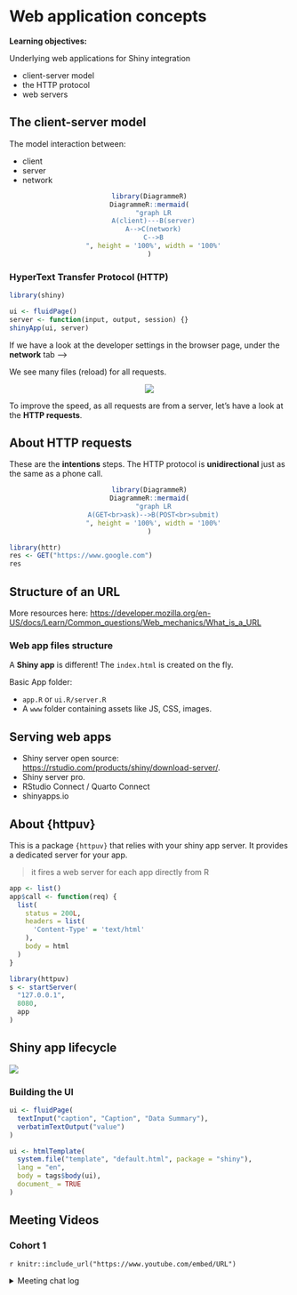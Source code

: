 # Web application concepts

**Learning objectives:**

Underlying web applications for Shiny integration

-   client-server model
-   the HTTP protocol
-   web servers

## The client-server model

The model interaction between:

-   client
-   server
-   network

<center>

```r
library(DiagrammeR)
DiagrammeR::mermaid(
  "graph LR
  A(client)---B(server)
  A-->C(network)
  C-->B
  ", height = '100%', width = '100%'
)
```
 
</center> 

### HyperText Transfer Protocol (HTTP)
```r
library(shiny)
```

```r
ui <- fluidPage()
server <- function(input, output, session) {}
shinyApp(ui, server)
```
 
If we have a look at the developer settings in the browser page, under the **network** tab ---> 

We see many files (reload) for all requests.

<center>
![](image/ch5_shiny-model.png)
</center>
 
To improve the speed, as all requests are from a server, let's have a look at the **HTTP requests**.
 
 
## About HTTP requests

These are the **intentions** steps. The HTTP protocol is **unidirectional** just as the same as a phone call.

<center>

```r
library(DiagrammeR)
DiagrammeR::mermaid(
  "graph LR
  A(GET<br>ask)-->B(POST<br>submit)
  ", height = '100%', width = '100%'
)
```

</center>

```r
library(httr)
res <- GET("https://www.google.com")
res
```



## Structure of an URL

More resources here: [https://developer.mozilla.org/en-US/docs/Learn/Common_questions/Web_mechanics/What_is_a_URL](https://developer.mozilla.org/en-US/docs/Learn/Common_questions/Web_mechanics/What_is_a_URL)

### Web app files structure

A **Shiny app** is different! The `index.html` is created on the fly.

Basic App folder:

- `app.R` or `ui.R/server.R`
- A `www` folder containing assets like JS, CSS, images.

## Serving web apps

- Shiny server open source: [https://rstudio.com/products/shiny/download-server/](https://rstudio.com/products/shiny/download-server/).
- Shiny server pro.
- RStudio Connect / Quarto Connect
- shinyapps.io

## About {httpuv}

This is a package `{httpuv}` that relies with your shiny app server. It provides a dedicated server for your app.

> it fires a web server for each app directly from R

```r
app <- list()
app$call <- function(req) {
  list(
    status = 200L,
    headers = list(
      'Content-Type' = 'text/html'
    ),
    body = html
  )
}
```

```r
library(httpuv)
s <- startServer(
  "127.0.0.1",
  8080,
  app
)
```

## Shiny app lifecycle

![](image/ch5_shiny-server.png)

### Building the UI

```r
ui <- fluidPage(
  textInput("caption", "Caption", "Data Summary"),
  verbatimTextOutput("value")
)

ui <- htmlTemplate(
  system.file("template", "default.html", package = "shiny"), 
  lang = "en", 
  body = tags$body(ui), 
  document_ = TRUE
)
```



## Meeting Videos

### Cohort 1

`r knitr::include_url("https://www.youtube.com/embed/URL")`

<details>

<summary>Meeting chat log</summary>

    LOG

</details>
